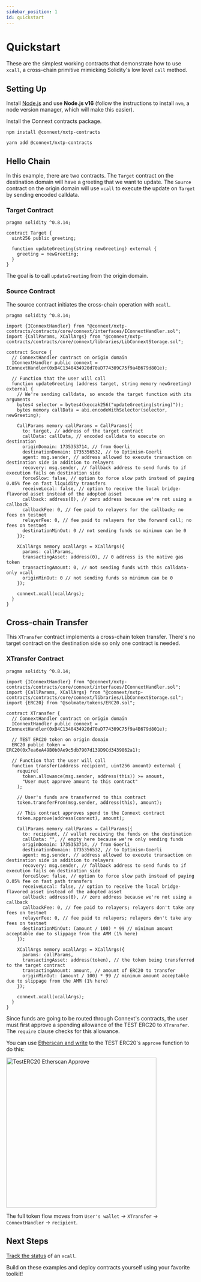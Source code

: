 ```yaml
---
sidebar_position: 1
id: quickstart
---
```



# Quickstart

These are the simplest working contracts that demonstrate how to use `xcall`, a cross-chain primitive mimicking Solidity's low level `call` method.

## Setting Up

Install [Node.js](https://nodejs.dev/en/learn/how-to-install-nodejs/) and use **Node.js v16** (follow the instructions to install `nvm`, a node version manager, which will make this easier).

Install the Connext contracts package.

<Tabs>
  <TabItem value="npm" label="npm">

    npm install @connext/nxtp-contracts

  </TabItem>
  <TabItem value="yarn" label="yarn" default> 

    yarn add @connext/nxtp-contracts

  </TabItem>
</Tabs>

## Hello Chain

In this example, there are two contracts. The `Target` contract on the destination domain will have a greeting that we want to update. The `Source` contract on the origin domain will use `xcall` to execute the update on `Target` by sending encoded calldata.

### Target Contract

```solidity title="Target.sol"
pragma solidity ^0.8.14;

contract Target {
  uint256 public greeting;

  function updateGreeting(string newGreeting) external {
    greeting = newGreeting;
  }
}
```

The goal is to call `updateGreeting` from the origin domain.

### Source Contract

The source contract initiates the cross-chain operation with `xcall`.

```solidity title="Source.sol"
pragma solidity ^0.8.14;

import {IConnextHandler} from "@connext/nxtp-contracts/contracts/core/connext/interfaces/IConnextHandler.sol";
import {CallParams, XCallArgs} from "@connext/nxtp-contracts/contracts/core/connext/libraries/LibConnextStorage.sol";

contract Source {
  // ConnextHandler contract on origin domain
  IConnextHandler public connext = IConnextHandler(0xB4C1340434920d70aD774309C75f9a4B679d801e); 

  // Function that the user will call
  function updateGreeting (address target, string memory newGreeting) external {
    // We're sending calldata, so encode the target function with its arguments
    bytes4 selector = bytes4(keccak256("updateGreeting(string)"));
    bytes memory callData = abi.encodeWithSelector(selector, newGreeting);

    CallParams memory callParams = CallParams({
      to: target, // address of the target contract
      callData: callData, // encoded calldata to execute on destination
      originDomain: 1735353714, // from Goerli
      destinationDomain: 1735356532, // to Optimism-Goerli
      agent: msg.sender, // address allowed to execute transaction on destination side in addition to relayers
      recovery: msg.sender, // fallback address to send funds to if execution fails on destination side
      forceSlow: false, // option to force slow path instead of paying 0.05% fee on fast liquidity transfers
      receiveLocal: false, // option to receive the local bridge-flavored asset instead of the adopted asset
      callback: address(0), // zero address because we're not using a callback
      callbackFee: 0, // fee paid to relayers for the callback; no fees on testnet
      relayerFee: 0, // fee paid to relayers for the forward call; no fees on testnet
      destinationMinOut: 0 // not sending funds so minimum can be 0
    });

    XCallArgs memory xcallArgs = XCallArgs({
      params: callParams,
      transactingAsset: address(0), // 0 address is the native gas token
      transactingAmount: 0, // not sending funds with this calldata-only xcall
      originMinOut: 0 // not sending funds so minimum can be 0
    });

    connext.xcall(xcallArgs);
  }
}
```

## Cross-chain Transfer

This `XTransfer` contract implements a cross-chain token transfer. There's no target contract on the destination side so only one contract is needed.

### XTransfer Contract

```solidity title="XTransfer.sol" 
pragma solidity ^0.8.14;

import {IConnextHandler} from "@connext/nxtp-contracts/contracts/core/connext/interfaces/IConnextHandler.sol";
import {CallParams, XCallArgs} from "@connext/nxtp-contracts/contracts/core/connext/libraries/LibConnextStorage.sol";
import {ERC20} from "@solmate/tokens/ERC20.sol";

contract XTransfer { 
  // ConnextHandler contract on origin domain
  IConnextHandler public connext = IConnextHandler(0xB4C1340434920d70aD774309C75f9a4B679d801e); 

  // TEST ERC20 token on origin domain
  ERC20 public token = ERC20(0x7ea6eA49B0b0Ae9c5db7907d139D9Cd3439862a1); 

  // Function that the user will call
  function transfer(address recipient, uint256 amount) external {
    require(
      token.allowance(msg.sender, address(this)) >= amount,
      "User must approve amount to this contract"
    );
    
    // User's funds are transferred to this contract
    token.transferFrom(msg.sender, address(this), amount);

    // This contract approves spend to the Connext contract
    token.approve(address(connext), amount);

    CallParams memory callParams = CallParams({
      to: recipient, // wallet receiving the funds on the destination
      callData: "", // empty here because we're only sending funds
      originDomain: 1735353714, // from Goerli
      destinationDomain: 1735356532, // to Optimism-Goerli
      agent: msg.sender, // address allowed to execute transaction on destination side in addition to relayers
      recovery: msg.sender, // fallback address to send funds to if execution fails on destination side
      forceSlow: false, // option to force slow path instead of paying 0.05% fee on fast path transfers
      receiveLocal: false, // option to receive the local bridge-flavored asset instead of the adopted asset
      callback: address(0), // zero address because we're not using a callback
      callbackFee: 0, // fee paid to relayers; relayers don't take any fees on testnet
      relayerFee: 0, // fee paid to relayers; relayers don't take any fees on testnet
      destinationMinOut: (amount / 100) * 99 // minimum amount acceptable due to slippage from the AMM (1% here)
    });

    XCallArgs memory xcallArgs = XCallArgs({
      params: callParams,
      transactingAsset: address(token), // the token being transferred to the target contract
      transactingAmount: amount, // amount of ERC20 to transfer
      originMinOut: (amount / 100) * 99 // minimum amount acceptable due to slippage from the AMM (1% here)
    });

    connext.xcall(xcallArgs);
  }
}
```

Since funds are going to be routed through Connext's contracts, the user must first approve a spending allowance of the TEST ERC20 to `XTransfer`. The `require` clause checks for this allowance. 

You can use [Etherscan and write](https://goerli.etherscan.io/address/0x7ea6eA49B0b0Ae9c5db7907d139D9Cd3439862a1#writeContract) to the TEST ERC20's `approve` function to do this: 

<img src="/img/developers/TestERC20_Etherscan_Approve.png" alt="TestERC20 Etherscan Approve" width="400"/>

The full token flow moves from `User's wallet` -> `XTransfer` -> `ConnextHandler` -> `recipient`.


## Next Steps

[Track the status](../guides/xcall-status.md) of an `xcall`. 

Build on these examples and deploy contracts yourself using your favorite toolkit! 
